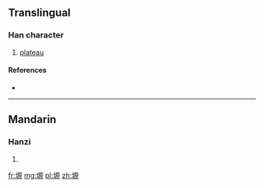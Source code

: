 ==Translingual==

===Han character===
{{Han char|rn=32|rad=土|as=10|sn=13|four=|canj=土一竹火 (GMHF)|ids=⿰[[土]][[原]]}}

# [[plateau]]

====References====
* {{Han ref|kx=0236.341|hdz=10471.060|uh=586C|ud=22636}}

----

==Mandarin==

===Hanzi===
{{cmn-hanzi|pin=[[yuán]] ([[yuan2]])|wg=yüan<sup>2</sup>}}

# {{defn|lang=cmn|sort=土10}}

[[fr:塬]]
[[mg:塬]]
[[pl:塬]]
[[zh:塬]]